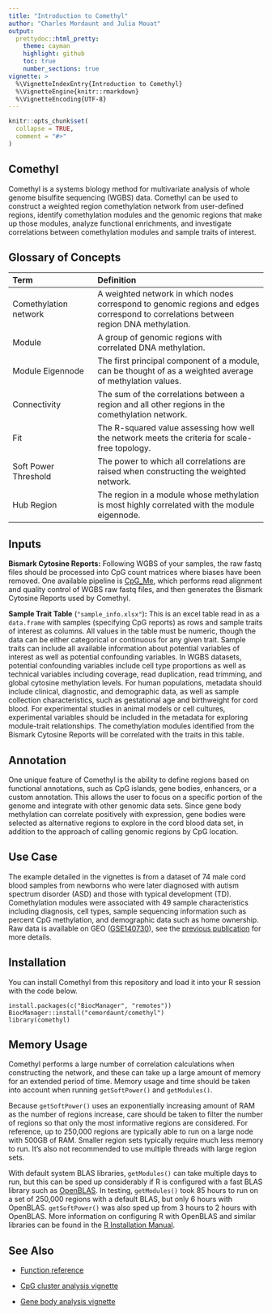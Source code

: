 ```yaml
---
title: "Introduction to Comethyl"
author: "Charles Mordaunt and Julia Mouat"
output: 
  prettydoc::html_pretty:
    theme: cayman
    highlight: github
    toc: true
    number_sections: true
vignette: >
  %\VignetteIndexEntry{Introduction to Comethyl}
  %\VignetteEngine{knitr::rmarkdown}
  %\VignetteEncoding{UTF-8}
---
```


```r
knitr::opts_chunk$set(
  collapse = TRUE,
  comment = "#>"
)
```

## Comethyl

Comethyl is a systems biology method for multivariate analysis of whole genome bisulfite sequencing (WGBS) data. Comethyl can be used to construct a weighted region comethylation network from user-defined regions, identify comethylation modules and the genomic regions that make up those modules, analyze functional enrichments, and investigate correlations between comethylation modules and sample traits of interest. 

## Glossary of Concepts

| Term | Definition |
|:-----|:-----------|
| Comethylation network | A weighted network in which nodes correspond to genomic regions and edges correspond to correlations between region DNA methylation. |
| Module | A group of genomic regions with correlated DNA methylation. |
| Module Eigennode | The first principal component of a module, can be thought of as a weighted average of methylation values. |
| Connectivity | The sum of the correlations between a region and all other regions in the comethylation network. |
| Fit | The R-squared value assessing how well the network meets the criteria for scale-free topology. |
| Soft Power Threshold | The power to which all correlations are raised when constructing the weighted network. |
| Hub Region | The region in a module whose methylation is most highly correlated with the module eigennode. |

## Inputs

**Bismark Cytosine Reports:** Following WGBS of your samples, the raw fastq files should be processed into CpG count matrices where biases have been removed. One available pipeline is [CpG_Me](https://github.com/ben-laufer/CpG_Me), which performs read alignment and quality control of WGBS raw fastq files, and then generates the Bismark Cytosine Reports used by Comethyl.

**Sample Trait Table** (`"sample_info.xlsx"`)**:** This is an excel table read in as a `data.frame` with samples (specifying CpG reports) as rows and sample traits of interest as columns. All values in the table must be numeric, though the data can be either categorical or continuous for any given trait. Sample traits can include all available information about potential variables of interest as well as potential confounding variables. In WGBS datasets, potential confounding variables include cell type proportions as well as technical variables including coverage, read duplication, read trimming, and global cytosine methylation levels. For human populations, metadata should include clinical, diagnostic, and demographic data, as well as sample collection characteristics, such as gestational age and birthweight for cord blood. For experimental studies in animal models or cell cultures, experimental variables should be included in the metadata for exploring module-trait relationships. The comethylation modules identified from the Bismark Cytosine Reports will be correlated with the traits in this table.

## Annotation

One unique feature of Comethyl is the ability to define regions based on functional annotations, such as CpG islands, gene bodies, enhancers, or a custom annotation. This allows the user to focus on a specific portion of the genome and integrate with other genomic data sets. Since gene body methylation can correlate positively with expression, gene bodies were selected as alternative regions to explore in the cord blood data set, in addition to the approach of calling genomic regions by CpG location.

## Use Case

The example detailed in the vignettes is from a dataset of 74 male cord blood samples from newborns who were later diagnosed with autism spectrum disorder (ASD) and those with typical development (TD). Comethylation modules were associated with 49 sample characteristics including diagnosis, cell types, sample sequencing information such as percent CpG methylation, and demographic data such as home ownership. Raw data is available on GEO ([GSE140730](https://www.ncbi.nlm.nih.gov/geo/query/acc.cgi?acc=GSE140730)), see the [previous publication](https://genomemedicine.biomedcentral.com/articles/10.1186/s13073-020-00785-8) for more details.

## Installation

You can install Comethyl from this repository and load it into your R session with the code below.

```
install.packages(c("BiocManager", "remotes"))
BiocManager::install("cemordaunt/comethyl")
library(comethyl)
```

## Memory Usage

Comethyl performs a large number of correlation calculations when constructing the network, and these can take up a large amount of memory for an extended period of time. Memory usage and time should be taken into account when running `getSoftPower()` and `getModules()`. 

Because `getSoftPower()` uses an exponentially increasing amount of RAM as the number of regions increase, care should be taken to filter the number of regions so that only the most informative regions are considered. For reference, up to 250,000 regions are typically able to run on a large node with 500GB of RAM. Smaller region sets typically require much less memory to run. It's also not recommended to use multiple threads with large region sets.

With default system BLAS libraries, `getModules()` can take multiple days to run, but this can be sped up considerably if R is configured with a fast BLAS library such as [OpenBLAS](https://www.openblas.net). In testing, `getModules()` took 85 hours to run on a set of 250,000 regions with a default BLAS, but only 6 hours with OpenBLAS. `getSoftPower()` was also sped up from 3 hours to 2 hours with OpenBLAS. More information on configuring R with OpenBLAS and similar libraries can be found in the [R Installation Manual](https://cran.r-project.org/doc/manuals/r-patched/R-admin.html#BLAS).

## See Also

- [Function reference](https://cemordaunt.github.io/comethyl/reference/index.html)

- [CpG cluster analysis vignette](https://cemordaunt.github.io/comethyl/articles/CpG_Cluster_Analysis.html)

- [Gene body analysis vignette](https://cemordaunt.github.io/comethyl/articles/Gene_Body_Analysis.html)

